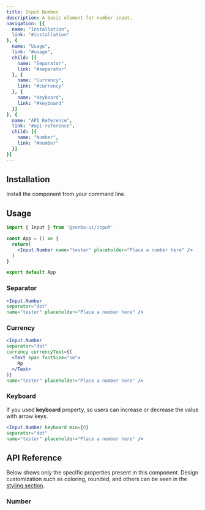 ```yaml
---
title: Input Number
description: A basic element for number input.
navigation: [{
  name: "Installation",
  link: "#installation"
}, {
  name: "Usage",
  link: "#usage",
  child: [{
    name: "Separator",
    link: "#separator"
  }, {
    name: "Currency",
    link: "#currency"
  }, {
    name: "Keyboard",
    link: "#keyboard"
  }]
}, {
  name: "API Reference",
  link: "#api-reference",
  child: [{
    name: "Number",
    link: "#number"
  }]
}]
---
```


<PreviewInputNumber />

## Installation
Install the component from your command line.

<NpmInstall packageName="@zenbu-ui/input" />

## Usage

```jsx
import { Input } from '@zenbu-ui/input'

const App = () => {
  return(
    <Input.Number name="tester" placeholder="Place a number here" />
  )
}

export default App
```

### Separator
<PreviewInputNumberSeparator />

```jsx
<Input.Number
separator="dot"
name="tester" placeholder="Place a number here" />
```

### Currency
<PreviewInputNumberCurrency />

```jsx
<Input.Number
separator="dot"
currency currencyText={(
  <Text span fontSize="sm">
    Rp
  </Text>
)}
name="tester" placeholder="Place a number here" />
```

### Keyboard
If you used **keyboard** property, so users can increase  or decrease the value with arrow keys.

<PreviewInputNumberKeyboard />

```jsx
<Input.Number keyboard min={0}
separator="dot"
name="tester" placeholder="Place a number here" />
```

## API Reference
Below shows only the specific properties present in this component. Design customization such as coloring, rounded, and others can be seen in the [styling section](/docs/styling).

### Number
<InputNumberProps />
